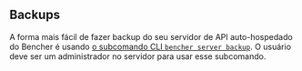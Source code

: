 
## Backups

A forma mais fácil de fazer backup do seu servidor de API auto-hospedado do Bencher é usando
[o subcomando CLI `bencher server backup`][bencher server backup].
O usuário deve ser um administrador no servidor para usar esse subcomando.

[bencher server backup]: /pt/docs/api/server/server/#post-v0serverbackup

<div class="box">
    <BencherServerBackup />
</div>